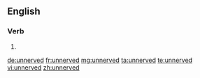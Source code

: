==English==

===Verb===
{{head|en|verb form}}

# {{en-past of|unnerve}}

[[de:unnerved]]
[[fr:unnerved]]
[[mg:unnerved]]
[[ta:unnerved]]
[[te:unnerved]]
[[vi:unnerved]]
[[zh:unnerved]]